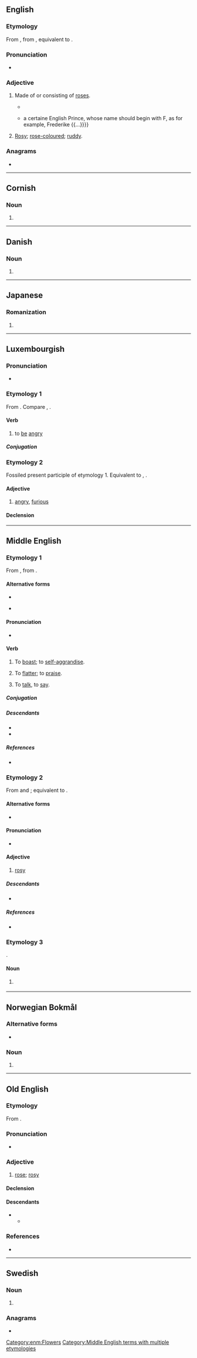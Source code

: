 {{also|Rosen}}
==English==

===Etymology===
From {{inh|en|enm|rosen|t=rosy|id=rosy}}, from {{inh|en|ang|rōsen||of roses; rosy}}, equivalent to {{suffix|en|rose|en|id2=made of}}.

===Pronunciation===
* {{rhymes|en|əʊzən}}

===Adjective===
{{en-adj}}

# {{lb|en|obsolete|or|archaic}} Made of or consisting of [[rose]]s.
#* {{quote-text|en|year=1662|author=Alexander Petrie|title=A Compendious History of the Catholick Church|passage=In the year 1577. he confirmed the Fraternity of the Virgine Mary, and by Bull he gave Indulgences for a year unto all who would say a '''Rosen''' crown unto the Virgine, that is, if they would say five ''Paternosters'', and fifty ''Ave Maryas''.}}
#* {{quote-text|en|year=2002|author=Marsha Keith Schuchard|title=Restoring the Temple of Vision|passage=Prediction, the Image whereof is a Crowne with a Rose, or a '''Rosen''' Crown, with the letter F seated or planted upon the same {{...}} a certaine English Prince, whose name should begin with F, as for example, Frederike {{...}}}}
# {{lb|en|obsolete|or|archaic}} [[rosy|Rosy]]; [[rose-coloured]]; [[ruddy]].

{{Webster 1913}}

===Anagrams===
* {{anagrams|en|a=enors|Ensor|Neros|Norse|Roens|Rones|neros|noser|oners|renos|senor|seron|señor|snore}}

----

==Cornish==

===Noun===
{{head|kw|singulative|g=f}}

# {{singulative of|kw|ros||roses}}

----

==Danish==

===Noun===
{{head|da|noun form|g=c}}

# {{definite singular of|da|rose}}

----

==Japanese==

===Romanization===
{{ja-romaji}}

# {{ja-romanization of|ろせん}}

----

==Luxembourgish==

===Pronunciation===
* {{IPA|lb|/ˈʀoːzən/}}

===Etymology 1===
From {{inh|lb|gmh|rāsen}}. Compare {{cog|de|rasen}}, {{cog|nl|razen}}.

====Verb====
{{lb-verb||geroost|sinn}}

# to [[be]] [[angry]]

=====Conjugation=====
{{rfinfl|lb|verb}}

===Etymology 2===
Fossiled present participle of etymology 1. Equivalent to {{cog|de|rasend}}, {{cog|nl|razend}}.

====Adjective====
{{lb-adj}}

# [[angry]], [[furious]]

====Declension====
{{lb-decl-adj}}

----

==Middle English==

===Etymology 1===
From {{bor|enm|non|hrósa}}, from {{der|enm|gem-pro|*hrōþsōną}}.

====Alternative forms====
* {{alter|enm|ros|rose|rosenn}}
* {{a|Northern}} {{alter|enm|royse|rowse|ruse|ruson|ruysse}}

====Pronunciation====
* {{IPA|enm|/ˈroːzən/}}

====Verb====
{{enm-verb|stem=ros}}

# {{senseid|enm|to boast}} To [[boast]]; to [[self-]][[aggrandise]].
# To [[flatter]]; to [[praise]].
# {{lb|enm|rare}} To [[talk]], to [[say]].

=====Conjugation=====
{{enm-conj-wk|ros}}

=====Descendants=====
* {{desc|en|roose}}
* {{desc|sco|ruise}}

=====References=====
* {{R:MED Online|rọ̄sen|v|MED37871}}

===Etymology 2===
From {{inh|enm|ang|rōsen}} and {{bor|enm|fro|rosin}}; equivalent to {{af|enm|rose|-en}}.

====Alternative forms====
* {{alter|enm|rosyn|rosyne}}

====Pronunciation====
* {{IPA|enm|/ˈroːzən/|/rɔˈziːn/|/ˈrɔːzin/|/ˈrɔːzən/}}

====Adjective====
{{enm-adj|rosene}}

# {{senseid|enm|rosy}} [[rosy]] {{gloss|made of or like rose}}

=====Descendants=====
* {{desc|en|rosen}}

=====References=====
* {{R:MED Online|rō̆sen(e|adj|MED37872}}

===Etymology 3===
{{nonlemma}}.

====Noun====
{{head|enm|noun plural form}}

# {{senseid|enm|roses}} {{plural of|enm|rose}}

[[Category:enm:Flowers]]
[[Category:Middle English terms with multiple etymologies]]

----

==Norwegian Bokmål==

===Alternative forms===
* {{l|nb|rosa}}

===Noun===
{{head|nb|noun form|g=m|g2=f}}

# {{inflection of|nb|rose||definite|m|s}}

----

==Old English==

===Etymology===
From {{af|ang|rōse|-en}}.

===Pronunciation===
* {{ang-IPA|rōsen}}

===Adjective===
{{ang-adj|rōsen}}

# {{lb|ang|relational}} [[rose]]; [[rosy]]

====Declension====
{{ang-adecl|rōsen}}

====Descendants====
* {{desc|enm|rosen}}
** {{desc|en|rosen}}

===References===
* {{R:ang:BT|rósen|ref=025980}}

----

==Swedish==

===Noun===
{{head|sv|noun form}}

# {{sv-noun-form-def|ros}}

===Anagrams===
* {{anagrams|sv|a=enors|orens|ornes|reson|senor}}